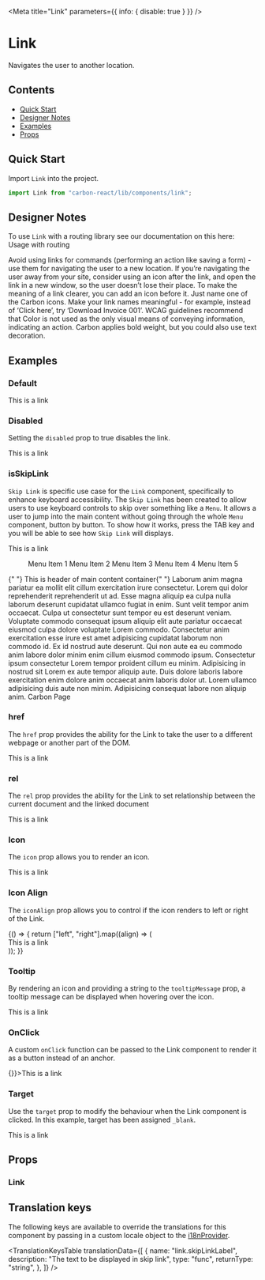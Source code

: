 

<Meta title="Link" parameters={{ info: { disable: true } }} />

# Link

Navigates the user to another location.

## Contents

- [Quick Start](#quick-start)
- [Designer Notes](#designer-notes)
- [Examples](#examples)
- [Props](#props)

## Quick Start

Import `Link` into the project.

```javascript
import Link from "carbon-react/lib/components/link";
```

## Designer Notes

To use `Link` with a routing library see our documentation on this here: <LinkTo kind="Documentation/Usage with routing" story="page">Usage with routing</LinkTo>

Avoid using links for commands (performing an action like saving a form) - use them for navigating the user to a new location.
If you’re navigating the user away from your site, consider using an icon after the link, and open the link in a new window, so the user doesn’t lose their place.
To make the meaning of a link clearer, you can add an icon before it. Just name one of the Carbon icons.
Make your link names meaningful - for example, instead of ‘Click here’, try ‘Download Invoice 001’.
WCAG guidelines recommend that Color is not used as the only visual means of conveying information, indicating an action. Carbon applies bold weight, but you could also use text decoration.

## Examples

### Default

<Canvas>
  <Story name="default">
    <Link>This is a link</Link>
  </Story>
</Canvas>

### Disabled

Setting the `disabled` prop to true disables the link.

<Canvas>
  <Story name="with Disabled">
    <Link disabled>This is a link</Link>
  </Story>
</Canvas>

### isSkipLink

`Skip Link` is specific use case for the `Link` component, specifically to enhance keyboard accessibility.
The `Skip Link` has been created to allow users to use keyboard controls to skip over something like a `Menu`.
It allows a user to jump into the main content without going through the whole `Menu` component, button by button.
To show how it works, press the TAB key and you will be able to see how `Skip Link` will displays.

<Canvas>
  <Story name="isSkipLink" parameters={{ chromatic: { disable: true } }}>
    <Link href="#main-content" isSkipLink>
      This is a link
    </Link>
    <Menu>
      <MenuItem>Menu Item 1</MenuItem>
      <MenuItem>Menu Item 2</MenuItem>
      <MenuItem>Menu Item 3</MenuItem>
      <MenuItem>Menu Item 4</MenuItem>
      <MenuItem>Menu Item 5</MenuItem>
    </Menu>
    <Box py={2} id="main-content">
      <Typography mb={1} variant="h1">
        {" "}
        This is header of main content container{" "}
      </Typography>
      <Typography variant="p">
        Laborum anim magna pariatur ea mollit elit cillum exercitation irure
        consectetur. Lorem qui dolor reprehenderit reprehenderit ut ad. Esse
        magna aliquip ea culpa nulla laborum deserunt cupidatat ullamco fugiat
        in enim. Sunt velit tempor anim occaecat. Culpa ut consectetur sunt
        tempor eu est deserunt veniam. Voluptate commodo consequat ipsum aliquip
        elit aute pariatur occaecat eiusmod culpa dolore voluptate Lorem
        commodo. Consectetur anim exercitation esse irure est amet adipisicing
        cupidatat laborum non commodo id. Ex id nostrud aute deserunt. Qui non
        aute ea eu commodo anim labore dolor minim enim cillum eiusmod commodo
        ipsum. Consectetur ipsum consectetur Lorem tempor proident cillum eu
        minim. Adipisicing in nostrud sit Lorem ex aute tempor aliquip aute.
        Duis dolore laboris labore exercitation enim dolore anim occaecat anim
        laboris dolor ut. Lorem ullamco adipisicing duis aute non minim.
        Adipisicing consequat labore non aliquip anim.
      </Typography>
      <Link href="https://carbon.sage.com">Carbon Page</Link>
    </Box>
  </Story>
</Canvas>

### href

The `href` prop provides the ability for the Link to take the user to a different webpage or another part of the DOM.

<Canvas>
  <Story name="with href" parameters={{ chromatic: { disable: true } }}>
    <Link href="https://carbon.sage.com">This is a link</Link>
  </Story>
</Canvas>

### rel

The `rel` prop provides the ability for the Link to set relationship between the current document
and the linked document

<Canvas>
  <Story name="with rel" parameters={{ chromatic: { disable: true } }}>
    <Link
      href="https://carbon.sage.com/"
      target="_blank"
      rel="noreferrer noopener"
    >
      This is a link
    </Link>
  </Story>
</Canvas>

### Icon

The `icon` prop allows you to render an icon.

<Canvas>
  <Story name="with Icon" parameters={{ chromatic: { disable: true } }}>
    <Link icon="settings">This is a link</Link>
  </Story>
</Canvas>

### Icon Align

The `iconAlign` prop allows you to control if the icon renders to left or right of the Link.

<Canvas>
  <Story name="with IconAlign">
    {() => {
      return ["left", "right"].map((align) => (
        <div style={{ margin: "64px" }}>
          <Link icon="settings" iconAlign={`${align}`}>
            This is a link
          </Link>
        </div>
      ));
    }}
  </Story>
</Canvas>

### Tooltip

By rendering an icon and providing a string to the `tooltipMessage` prop, a tooltip message can be displayed when hovering over the icon.

<Canvas>
  <Story name="with Tooltip" parameters={{ chromatic: { disable: true } }}>
    <div style={{ margin: "64px" }}>
      <Link icon="settings" tooltipMessage="This is a tooltip message">
        This is a link
      </Link>
    </div>
  </Story>
</Canvas>

### OnClick

A custom `onClick` function can be passed to the Link component to render it as a button instead of an anchor.

<Canvas>
  <Story name="with onClick" parameters={{ chromatic: { disable: true } }}>
    <Link onClick={() => {}}>This is a link</Link>
  </Story>
</Canvas>

### Target

Use the `target` prop to modify the behaviour when the Link component is clicked. In this example, target has been assigned `_blank`.

<Canvas>
  <Story name="with Target" parameters={{ chromatic: { disable: true } }}>
    <Link href="https://carbon.sage.com" target="_blank">
      This is a link
    </Link>
  </Story>
</Canvas>

## Props

### Link

<ArgsTable of={Link} />

## Translation keys

The following keys are available to override the translations for this component by passing in a custom locale object
to the [i18nProvider](https://carbon.sage.com/?path=/story/documentation-i18n--page).

<TranslationKeysTable
  translationData={[
    {
      name: "link.skipLinkLabel",
      description: "The text to be displayed in skip link",
      type: "func",
      returnType: "string",
    },
  ]}
/>
